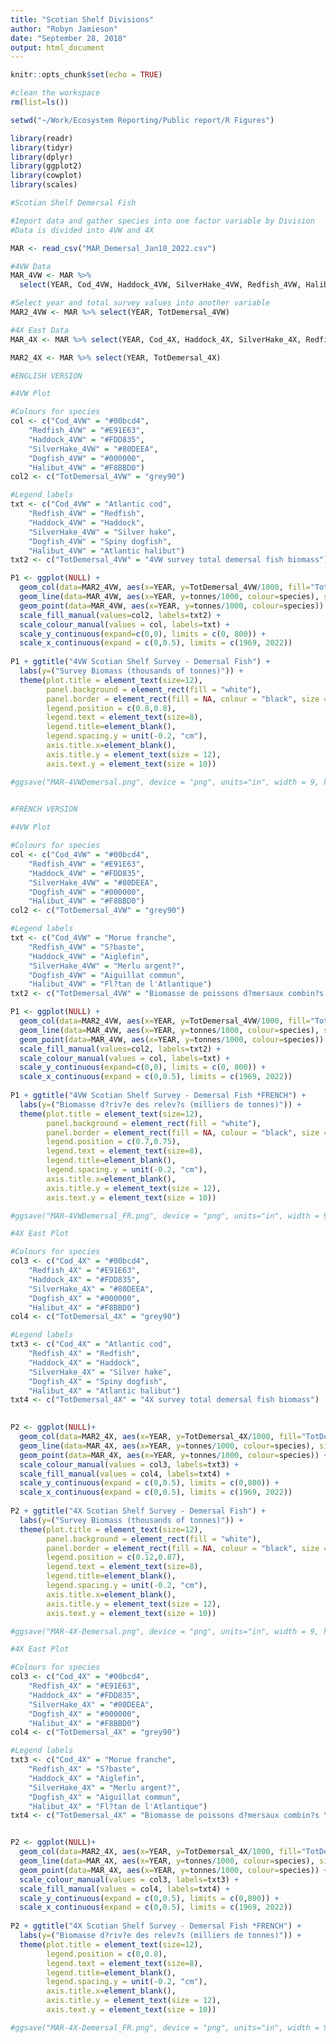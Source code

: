 ```yaml
---
title: "Scotian Shelf Divisions"
author: "Robyn Jamieson"
date: "September 28, 2018"
output: html_document
---
```


```r
knitr::opts_chunk$set(echo = TRUE)
```

```r
#clean the workspace
rm(list=ls())

setwd("~/Work/Ecosystem Reporting/Public report/R Figures")

library(readr)
library(tidyr)
library(dplyr)
library(ggplot2)
library(cowplot)
library(scales)

```


```r

#Scotian Shelf Demersal Fish

#Import data and gather species into one factor variable by Division
#Data is divided into 4VW and 4X 

MAR <- read_csv("MAR_Demersal_Jan18_2022.csv")

#4VW Data
MAR_4VW <- MAR %>% 
  select(YEAR, Cod_4VW, Haddock_4VW, SilverHake_4VW, Redfish_4VW, Halibut_4VW, Dogfish_4VW) %>% gather("species", "tonnes", 2:7)

#Select year and total survey values into another variable
MAR2_4VW <- MAR %>% select(YEAR, TotDemersal_4VW)

#4X East Data
MAR_4X <- MAR %>% select(YEAR, Cod_4X, Haddock_4X, SilverHake_4X, Redfish_4X, Halibut_4X, Dogfish_4X) %>% gather("species", "tonnes", 2:7)

MAR2_4X <- MAR %>% select(YEAR, TotDemersal_4X)


```

```r

#ENGLISH VERSION

#4VW Plot

#Colours for species
col <- c("Cod_4VW" = "#00bcd4",
    "Redfish_4VW" = "#E91E63",
    "Haddock_4VW" = "#FDD835",
    "SilverHake_4VW" = "#80DEEA",
    "Dogfish_4VW" = "#000000",
    "Halibut_4VW" = "#F8BBD0")
col2 <- c("TotDemersal_4VW" = "grey90")

#Legend labels
txt <- c("Cod_4VW" = "Atlantic cod",
    "Redfish_4VW" = "Redfish",
    "Haddock_4VW" = "Haddock",
    "SilverHake_4VW" = "Silver hake",
    "Dogfish_4VW" = "Spiny dogfish",
    "Halibut_4VW" = "Atlantic halibut")
txt2 <- c("TotDemersal_4VW" = "4VW survey total demersal fish biomass")

P1 <- ggplot(NULL) +
  geom_col(data=MAR2_4VW, aes(x=YEAR, y=TotDemersal_4VW/1000, fill="TotDemersal_4VW")) +
  geom_line(data=MAR_4VW, aes(x=YEAR, y=tonnes/1000, colour=species), size=1) +
  geom_point(data=MAR_4VW, aes(x=YEAR, y=tonnes/1000, colour=species)) +
  scale_fill_manual(values=col2, labels=txt2) +
  scale_colour_manual(values = col, labels=txt) +
  scale_y_continuous(expand=c(0,0), limits = c(0, 800)) +
  scale_x_continuous(expand = c(0,0.5), limits = c(1969, 2022))
  
P1 + ggtitle("4VW Scotian Shelf Survey - Demersal Fish") +
  labs(y=("Survey Biomass (thousands of tonnes)")) +
  theme(plot.title = element_text(size=12),
        panel.background = element_rect(fill = "white"),
        panel.border = element_rect(fill = NA, colour = "black", size = 1.5),
        legend.position = c(0.8,0.8),
        legend.text = element_text(size=8),
        legend.title=element_blank(),
        legend.spacing.y = unit(-0.2, "cm"),
        axis.title.x=element_blank(),
        axis.title.y = element_text(size = 12),
        axis.text.y = element_text(size = 10))

#ggsave("MAR-4VWDemersal.png", device = "png", units="in", width = 9, height = 4.9, dpi = 300)
  
```

```r

#FRENCH VERSION

#4VW Plot

#Colours for species
col <- c("Cod_4VW" = "#00bcd4",
    "Redfish_4VW" = "#E91E63",
    "Haddock_4VW" = "#FDD835",
    "SilverHake_4VW" = "#80DEEA",
    "Dogfish_4VW" = "#000000",
    "Halibut_4VW" = "#F8BBD0")
col2 <- c("TotDemersal_4VW" = "grey90")

#Legend labels
txt <- c("Cod_4VW" = "Morue franche",
    "Redfish_4VW" = "S?baste",
    "Haddock_4VW" = "Aiglefin",
    "SilverHake_4VW" = "Merlu argent?",
    "Dogfish_4VW" = "Aiguillat commun",
    "Halibut_4VW" = "Fl?tan de l'Atlantique")
txt2 <- c("TotDemersal_4VW" = "Biomasse de poissons d?mersaux combin?s \n dans les divisions 4VW")

P1 <- ggplot(NULL) +
  geom_col(data=MAR2_4VW, aes(x=YEAR, y=TotDemersal_4VW/1000, fill="TotDemersal_4VW")) +
  geom_line(data=MAR_4VW, aes(x=YEAR, y=tonnes/1000, colour=species), size=1) +
  geom_point(data=MAR_4VW, aes(x=YEAR, y=tonnes/1000, colour=species)) +
  scale_fill_manual(values=col2, labels=txt2) +
  scale_colour_manual(values = col, labels=txt) +
  scale_y_continuous(expand=c(0,0), limits = c(0, 800)) +
  scale_x_continuous(expand = c(0,0.5), limits = c(1969, 2022))
  
P1 + ggtitle("4VW Scotian Shelf Survey - Demersal Fish *FRENCH") +
  labs(y=("Biomasse d?riv?e des relev?s (milliers de tonnes)")) +
  theme(plot.title = element_text(size=12),
        panel.background = element_rect(fill = "white"),
        panel.border = element_rect(fill = NA, colour = "black", size = 1.5),
        legend.position = c(0.7,0.75),
        legend.text = element_text(size=8),
        legend.title=element_blank(),
        legend.spacing.y = unit(-0.2, "cm"),
        axis.title.x=element_blank(),
        axis.title.y = element_text(size = 12),
        axis.text.y = element_text(size = 10))

#ggsave("MAR-4VWDemersal_FR.png", device = "png", units="in", width = 9, height = 4.9, dpi = 300)

```


```r

#4X East Plot

#Colours for species
col3 <- c("Cod_4X" = "#00bcd4",
    "Redfish_4X" = "#E91E63",
    "Haddock_4X" = "#FDD835",
    "SilverHake_4X" = "#80DEEA",
    "Dogfish_4X" = "#000000",
    "Halibut_4X" = "#F8BBD0")
col4 <- c("TotDemersal_4X" = "grey90")

#Legend labels
txt3 <- c("Cod_4X" = "Atlantic cod",
    "Redfish_4X" = "Redfish",
    "Haddock_4X" = "Haddock",
    "SilverHake_4X" = "Silver hake",
    "Dogfish_4X" = "Spiny dogfish",
    "Halibut_4X" = "Atlantic halibut")
txt4 <- c("TotDemersal_4X" = "4X survey total demersal fish biomass")

  
P2 <- ggplot(NULL)+
  geom_col(data=MAR2_4X, aes(x=YEAR, y=TotDemersal_4X/1000, fill="TotDemersal_4X")) +
  geom_line(data=MAR_4X, aes(x=YEAR, y=tonnes/1000, colour=species), size=1) +
  geom_point(data=MAR_4X, aes(x=YEAR, y=tonnes/1000, colour=species)) +
  scale_colour_manual(values = col3, labels=txt3) +
  scale_fill_manual(values = col4, labels=txt4) +
  scale_y_continuous(expand = c(0,0.5), limits = c(0,800)) +
  scale_x_continuous(expand = c(0,0.5), limits = c(1969, 2022))
  
P2 + ggtitle("4X Scotian Shelf Survey - Demersal Fish") +
  labs(y=("Survey Biomass (thousands of tonnes)")) +
  theme(plot.title = element_text(size=12),
        panel.background = element_rect(fill = "white"),
        panel.border = element_rect(fill = NA, colour = "black", size = 1.5),
        legend.position = c(0.12,0.87),
        legend.text = element_text(size=8),
        legend.title=element_blank(),
        legend.spacing.y = unit(-0.2, "cm"),
        axis.title.x=element_blank(),
        axis.title.y = element_text(size = 12),
        axis.text.y = element_text(size = 10))

#ggsave("MAR-4X-Demersal.png", device = "png", units="in", width = 9, height = 4.9, dpi = 300)

```

```r

#4X East Plot

#Colours for species
col3 <- c("Cod_4X" = "#00bcd4",
    "Redfish_4X" = "#E91E63",
    "Haddock_4X" = "#FDD835",
    "SilverHake_4X" = "#80DEEA",
    "Dogfish_4X" = "#000000",
    "Halibut_4X" = "#F8BBD0")
col4 <- c("TotDemersal_4X" = "grey90")

#Legend labels
txt3 <- c("Cod_4X" = "Morue franche",
    "Redfish_4X" = "S?baste",
    "Haddock_4X" = "Aiglefin",
    "SilverHake_4X" = "Merlu argent?",
    "Dogfish_4X" = "Aiguillat commun",
    "Halibut_4X" = "Fl?tan de l'Atlantique")
txt4 <- c("TotDemersal_4X" = "Biomasse de poissons d?mersaux combin?s \n dans les divisions 4X")


P2 <- ggplot(NULL)+
  geom_col(data=MAR2_4X, aes(x=YEAR, y=TotDemersal_4X/1000, fill="TotDemersal_4X")) +
  geom_line(data=MAR_4X, aes(x=YEAR, y=tonnes/1000, colour=species), size=1) +
  geom_point(data=MAR_4X, aes(x=YEAR, y=tonnes/1000, colour=species)) +
  scale_colour_manual(values = col3, labels=txt3) +
  scale_fill_manual(values = col4, labels=txt4) +
  scale_y_continuous(expand = c(0,0.5), limits = c(0,800)) +
  scale_x_continuous(expand = c(0,0.5), limits = c(1969, 2022))
  
P2 + ggtitle("4X Scotian Shelf Survey - Demersal Fish *FRENCH") +
  labs(y=("Biomasse d?riv?e des relev?s (milliers de tonnes)")) +
  theme(plot.title = element_text(size=12),
        legend.position = c(0,0.8),
        legend.text = element_text(size=8),
        legend.title=element_blank(),
        legend.spacing.y = unit(-0.2, "cm"),
        axis.title.x=element_blank(),
        axis.title.y = element_text(size = 12),
        axis.text.y = element_text(size = 10))

#ggsave("MAR-4X-Demersal_FR.png", device = "png", units="in", width = 9, height = 4.9, dpi = 300)

```

